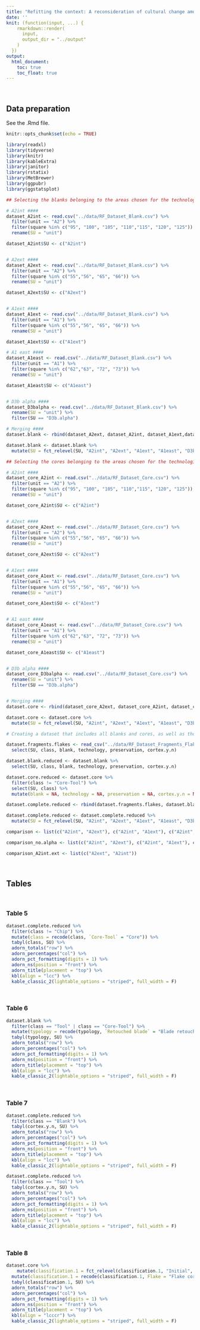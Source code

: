 ```yaml
---
title: "Refitting the context: A reconsideration of cultural change among early Homo sapiens at Fumane Cave through blade break connections, spatial taphonomy, and lithic technology'"
date: ''
knit: (function(input, ...) {
    rmarkdown::render(
      input,
      output_dir = "../output"
    )
  })
output: 
  html_document:
    toc: true
    toc_float: true
---
```


<br>

## Data preparation
See the .Rmd file.
```r
knitr::opts_chunk$set(echo = TRUE)
```

```r
library(readxl)
library(tidyverse)
library(knitr)
library(kableExtra)
library(janitor)
library(rstatix)
library(MetBrewer)
library(ggpubr)
library(ggstatsplot)
```

```r
## Selecting the blanks belonging to the areas chosen for the technological studies

# A2int ####
dataset_A2int <- read.csv("../data/RF_Dataset_Blank.csv") %>%
  filter(unit == "A2") %>%
  filter(square %in% c("95", "100", "105", "110","115", "120", "125")) %>%
  rename(SU = "unit")

dataset_A2int$SU <- c("A2int")


# A2ext ####
dataset_A2ext <- read.csv("../data/RF_Dataset_Blank.csv") %>%
  filter(unit == "A2") %>%
  filter(square %in% c("55","56", "65", "66")) %>%
  rename(SU = "unit")

dataset_A2ext$SU <- c("A2ext")


# A1ext ####
dataset_A1ext <- read.csv("../data/RF_Dataset_Blank.csv") %>%
  filter(unit == "A1") %>%
  filter(square %in% c("55","56", "65", "66")) %>%
  rename(SU = "unit")

dataset_A1ext$SU <- c("A1ext")

# A1 east ####
dataset_A1east <- read.csv("../data/RF_Dataset_Blank.csv") %>%
  filter(unit == "A1") %>%
  filter(square %in% c("62","63", "72", "73")) %>%
  rename(SU = "unit")

dataset_A1east$SU <- c("A1east")


# D3b alpha ####
dataset_D3balpha <- read.csv("../data/RF_Dataset_Blank.csv") %>%
  rename(SU = "unit") %>%
  filter(SU == "D3b.alpha")

# Merging ####
dataset.blank <- rbind(dataset_A2ext, dataset_A2int, dataset_A1ext,dataset_A1east, dataset_D3balpha)

dataset.blank <- dataset.blank %>%
  mutate(SU = fct_relevel(SU, "A2int", "A2ext", "A1ext", "A1east", "D3b.alpha"))
```

```r
## Selecting the cores belonging to the areas chosen for the technological studies

# A2int ####
dataset_core_A2int <- read.csv("../data/RF_Dataset_Core.csv") %>%
  filter(unit == "A2") %>%
  filter(square %in% c("95", "100", "105", "110","115", "120", "125")) %>%
  rename(SU = "unit")

dataset_core_A2int$SU <- c("A2int")


# A2ext ####
dataset_core_A2ext <- read.csv("../data/RF_Dataset_Core.csv") %>%
  filter(unit == "A2") %>%
  filter(square %in% c("55","56", "65", "66")) %>%
  rename(SU = "unit")

dataset_core_A2ext$SU <- c("A2ext")


# A1ext ####
dataset_core_A1ext <- read.csv("../data/RF_Dataset_Core.csv") %>%
  filter(unit == "A1") %>%
  filter(square %in% c("55","56", "65", "66")) %>%
  rename(SU = "unit")

dataset_core_A1ext$SU <- c("A1ext")


# A1 east ####
dataset_core_A1east <- read.csv("../data/RF_Dataset_Core.csv") %>%
  filter(unit == "A1") %>%
  filter(square %in% c("62","63", "72", "73")) %>%
  rename(SU = "unit")

dataset_core_A1east$SU <- c("A1east")


# D3b alpha ####
dataset_core_D3balpha <- read.csv("../data/RF_Dataset_Core.csv") %>%
  rename(SU = "unit") %>%
  filter(SU == "D3b.alpha")


# Merging ####
dataset.core <- rbind(dataset_core_A2ext, dataset_core_A2int, dataset_core_A1ext,dataset_core_A1east, dataset_core_D3balpha)

dataset.core <- dataset.core %>%
  mutate(SU = fct_relevel(SU, "A2int", "A2ext", "A1ext", "A1east", "D3b.alpha"))
```

```r
# Creating a dataset that includes all blanks and cores, as well as those fragments and flakes that were only counted and divided according to the technological category in Falcucci et al. (2017) and Falcucci et al. (2020)

dataset.fragments.flakes <- read_csv("../data/RF_Dataset_Fragments_Flakes.csv") %>%
  select(SU, class, blank, technology, preservation, cortex.y.n)

dataset.blank.reduced <- dataset.blank %>%
  select(SU, class, blank, technology, preservation, cortex.y.n)

dataset.core.reduced <- dataset.core %>%
  filter(class != "Core-Tool") %>%
  select(SU, class) %>%
  mutate(blank = NA, technology = NA, preservation = NA, cortex.y.n = NA)

dataset.complete.reduced <- rbind(dataset.fragments.flakes, dataset.blank.reduced, dataset.core.reduced)

dataset.complete.reduced <- dataset.complete.reduced %>%
  mutate(SU = fct_relevel(SU, "A2int", "A2ext", "A1ext", "A1east", "D3b.alpha"))

```

```r
comparison <- list(c("A2int", "A2ext"), c("A2int", "A1ext"), c("A2int", "A1east"), c("A2int", "D3b.alpha"), c("A2ext", "A1ext"), c("A2ext", "A1east"), c("A2ext", "D3b.alpha"), c("A1ext", "A1east"), c("A1ext", "D3b.alpha"), c("A1east", "D3b.alpha"))

comparison_no.alpha <- list(c("A2int", "A2ext"), c("A2int", "A1ext"), c("A2int", "A1east"), c("A2ext", "A1ext"), c("A2ext", "A1east"), c("A1ext", "A1east"))

comparison_A2int.ext <- list(c("A2ext", "A2int"))
```

<br>

## Tables

<br>

### Table 5
```r
dataset.complete.reduced %>%
  filter(class != "Chip") %>%
  mutate(class = recode(class, `Core-Tool` = "Core")) %>%
  tabyl(class, SU) %>%
  adorn_totals("row") %>%
  adorn_percentages("col") %>%
  adorn_pct_formatting(digits = 1) %>%
  adorn_ns(position = "front") %>%
  adorn_title(placement = "top") %>%
  kbl(align = "lcc") %>%
  kable_classic_2(lightable_options = "striped", full_width = F)
```

<br>

### Table 6
```r
dataset.blank %>%
  filter(class == "Tool" | class == "Core-Tool") %>%
  mutate(typology = recode(typology, `Retouched blade` = "Blade retouched", `Blade with lateral retouch` ="Blade retouched", `Scaled piece` = "Splintered piece", `Undetermined retouched piece` = "Undet. retouched tool", Endscraper = "Endscraper plain", Burin = "Burin simple")) %>%
  tabyl(typology, SU) %>%
  adorn_totals("row") %>%
  adorn_percentages("col") %>%
  adorn_pct_formatting(digits = 1) %>%
  adorn_ns(position = "front") %>%
  adorn_title(placement = "top") %>%
  kbl(align = "lcc") %>%
  kable_classic_2(lightable_options = "striped", full_width = F)
```

<br>

### Table 7
```r
dataset.complete.reduced %>%
  filter(class == "Blank") %>%
  tabyl(cortex.y.n, SU) %>%
  adorn_totals("row") %>%
  adorn_percentages("col") %>%
  adorn_pct_formatting(digits = 1) %>%
  adorn_ns(position = "front") %>%
  adorn_title(placement = "top") %>%
  kbl(align = "lcc") %>%
  kable_classic_2(lightable_options = "striped", full_width = F)
```


```r
dataset.complete.reduced %>%
  filter(class == "Tool") %>%
  tabyl(cortex.y.n, SU) %>%
  adorn_totals("row") %>%
  adorn_percentages("col") %>%
  adorn_pct_formatting(digits = 1) %>%
  adorn_ns(position = "front") %>%
  adorn_title(placement = "top") %>%
  kbl(align = "lcc") %>%
  kable_classic_2(lightable_options = "striped", full_width = F)
```

<br>

### Table 8
```r
dataset.core %>%
    mutate(classification.1 = fct_relevel(classification.1, "Initial", "Carinated", "Narrow-sided", "Semicircumferential", "Wide-faced", "Multi-platform", "Flake", "Tested", "Shatter")) %>%
  mutate(classification.1 = recode(classification.1, Flake = "Flake core")) %>%
  tabyl(classification.1, SU) %>%
  adorn_totals("row") %>%
  adorn_percentages("col") %>%
  adorn_pct_formatting(digits = 1) %>%
  adorn_ns(position = "front") %>%
  adorn_title(placement = "top") %>%
  kbl(align = "lcccr") %>%
  kable_classic_2(lightable_options = "striped", full_width = F)
```

